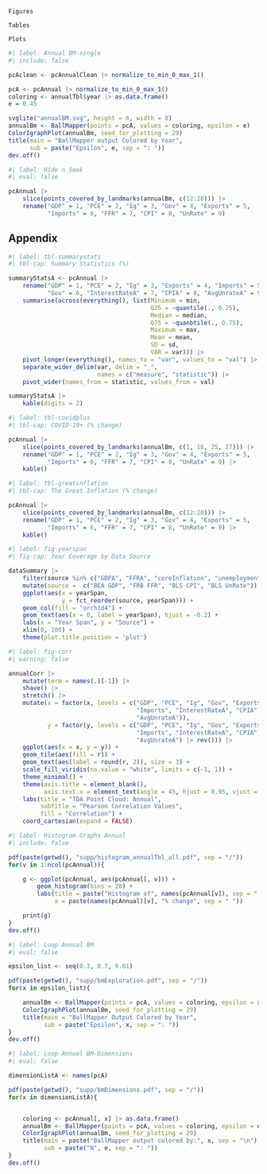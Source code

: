 ``
Figures
``

``
Tables
``

``
Plots
``
```r
#| label: Annual BM-single
#| include: false

pcAclean <- pcAnnualClean |> normalize_to_min_0_max_1()

pcA <- pcAnnual |> normalize_to_min_0_max_1()
coloring <- annualTbl$year |> as.data.frame()
e = 0.45

svglite("annualBM.svg", height = 6, width = 8)
annualBm <- BallMapper(points = pcA, values = coloring, epsilon = e)
ColorIgraphPlot(annualBm, seed_for_plotting = 29)
title(main = "BallMapper output Colored by Year",
      sub = paste("Epsilon", e, sep = ": "))
dev.off()
```


```r
#| label: Hide n Seek
#| eval: false

pcAnnual |>
    slice(points_covered_by_landmarks(annualBm, c(12:20))) |>
    rename("GDP" = 1, "PCE" = 2, "Ig" = 3, "Gov" = 4, "Exports" = 5,
           "Imports" = 6, "FFR" = 7, "CPI" = 8, "UnRate" = 9)
```

## Appendix
```r
#| label: tbl-summarystats
#| tbl-cap: Summary Statistics (%)

summaryStatsA <- pcAnnual |>
    rename("GDP" = 1, "PCE" = 2, "Ig" = 3, "Exports" = 4, "Imports" = 5,
           "Gov" = 6, "InterestRateA" = 7, "CPIA" = 8, "AvgUnrateA" = 9) |>
    summarise(across(everything(), list(Minimum = min,
                                        Q25 = ~quantile(., 0.25),
                                        Median = median,
                                        Q75 = ~quanbtile(., 0.75),
                                        Maximum = max,
                                        Mean = mean,
                                        SD = sd,
                                        VAR = var))) |>
    pivot_longer(everything(), names_to = "var", values_to = "val") |>
    separate_wider_delim(var, delim = "_",
                         names = c("measure", "statistic")) |>
    pivot_wider(names_from = statistic, values_from = val)

summaryStatsA |>
    kable(digits = 2)
```


```r
#| label: tbl-covidplus
#| tbl-cap: COVID-19+ (% change)

pcAnnual |>
    slice(points_covered_by_landmarks(annualBm, c(1, 16, 25, 27))) |>
    rename("GDP" = 1, "PCE" = 2, "Ig" = 3, "Gov" = 4, "Exports" = 5,
           "Imports" = 6, "FFR" = 7, "CPI" = 8, "UnRate" = 9) |>
    kable()
```


```r
#| label: tbl-greatinflation
#| tbl-cap: The Great Inflation (% change)

pcAnnual |>
    slice(points_covered_by_landmarks(annualBm, c(12:20))) |>
    rename("GDP" = 1, "PCE" = 2, "Ig" = 3, "Gov" = 4, "Exports" = 5,
           "Imports" = 6, "FFR" = 7, "CPI" = 8, "UnRate" = 9) |>
    kable()
```


```r
#| label: fig-yearspan
#| fig-cap: Year Coverage by Data Source

dataSummary |>
    filter(source %in% c("GDPA", "FFRA", "coreInflation", "unemploymentRate")) |>
    mutate(source =  c("BEA GDP", "FRB FFR", "BLS CPI", "BLS UnRate")) |>
    ggplot(aes(x = yearSpan,
               y = fct_reorder(source, yearSpan))) +
    geom_col(fill = "orchid4") +
    geom_text(aes(x = 0, label = yearSpan), hjust = -0.2) +
    labs(x = "Year Span", y = "Source") +
    xlim(0, 100) +
    theme(plot.title.position = 'plot')
```


```r
#| label: fig-corr
#| warning: false

annualCorr |>
    mutate(term = names(.)[-1]) |>
    shave() |>
    stretch() |>
    mutate(x = factor(x, levels = c("GDP", "PCE", "Ig", "Gov", "Exports",
                                    "Imports", "InterestRateA", "CPIA",
                                    "AvgUnrateA")),
           y = factor(y, levels = c("GDP", "PCE", "Ig", "Gov", "Exports",
                                    "Imports", "InterestRateA", "CPIA",
                                    "AvgUnrateA") |> rev())) |>
    ggplot(aes(x = x, y = y)) +
    geom_tile(aes(fill = r)) +
    geom_text(aes(label = round(r, 2)), size = 3) +
    scale_fill_viridis(na.value = "white", limits = c(-1, 1)) +
    theme_minimal() +
    theme(axis.title = element_blank(),
          axis.text.x = element_text(angle = 45, hjust = 0.95, vjust = 1)) +
    labs(title = "TDA Point Cloud: Annual",
         subtitle = "Pearson Correlation Values",
         fill = "Correlation") +
    coord_cartesian(expand = FALSE)
```

```r
#| label: Histogram Graphs Annual
#| include: false

pdf(paste(getwd(), "supp/histogram_annualTbl_all.pdf", sep = "/"))
for(v in 1:ncol(pcAnnual)){

    g <- ggplot(pcAnnual, aes(pcAnnual[, v])) +
        geom_histogram(bins = 20) +
        labs(title = paste("Histogram of", names(pcAnnual[v]), sep = ": "),
             x = paste(names(pcAnnual)[v], "% change", sep = " "))

    print(g)
}
dev.off()
```



```r
#| label: Loop Annual BM
#| eval: false

epsilon_list <- seq(0.3, 0.7, 0.01)

pdf(paste(getwd(), "supp/bmExploration.pdf", sep = "/"))
for(x in epsilon_list){

    annualBm <- BallMapper(points = pcA, values = coloring, epsilon = x)
    ColorIgraphPlot(annualBm, seed_for_plotting = 29)
    title(main = "BallMapper Output Colored by Year",
          sub = paste("Epsilon", x, sep = ": "))
}
dev.off()
```


```r
#| label: Loop Annual BM-Dimensions
#| eval: false

dimensionListA <- names(pcA)

pdf(paste(getwd(), "supp/bmDimensions.pdf", sep = "/"))
for(x in dimensionListA){


    coloring <- pcAnnual[, x] |> as.data.frame()
    annualBm <- BallMapper(points = pcA, values = coloring, epsilon = e)
    ColorIgraphPlot(annualBm, seed_for_plotting = 29)
    title(main = paste("BallMapper output colored by:", x, sep = "\n"),
          sub = paste("N", e, sep = ": "))
}
dev.off()
```